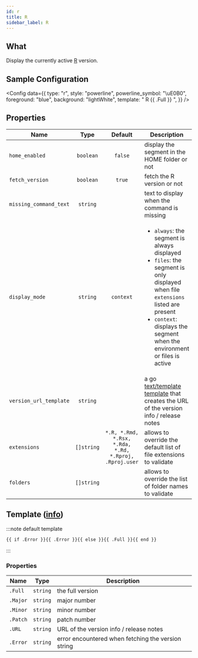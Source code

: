 ```yaml
---
id: r
title: R
sidebar_label: R
---
```


## What

Display the currently active [R][r-homepage] version.

## Sample Configuration


<Config
  data={{
    type: "r",
    style: "powerline",
    powerline_symbol: "\uE0B0",
    foreground: "blue",
    background: "lightWhite",
    template: " R {{ .Full }} ",
  }}
/>

## Properties

| Name                   | Type       | Default                                                | Description                                                                                                                                                                                                                          |
| ---------------------- | :--------: | :----------------------------------------------------: | ------------------------------------------------------------------------------------------------------------------------------------------------------------------------------------------------------------------------------------ |
| `home_enabled`         | `boolean`  | `false`                                                | display the segment in the HOME folder or not                                                                                                                                                                                        |
| `fetch_version`        | `boolean`  | `true`                                                 | fetch the R version or not                                                                                                                                                                                                           |
| `missing_command_text` | `string`   |                                                        | text to display when the command is missing                                                                                                                                                                                          |
| `display_mode`         | `string`   | `context`                                              | <ul><li>`always`: the segment is always displayed</li><li>`files`: the segment is only displayed when file `extensions` listed are present</li><li>`context`: displays the segment when the environment or files is active</li></ul> |
| `version_url_template` | `string`   |                                                        | a go [text/template][go-text-template] [template][templates] that creates the URL of the version info / release notes                                                                                                                |
| `extensions`           | `[]string` | `*.R, *.Rmd, *.Rsx, *.Rda, *.Rd, *.Rproj, .Rproj.user` | allows to override the default list of file extensions to validate                                                                                                                                                                   |
| `folders`              | `[]string` |                                                        | allows to override the list of folder names to validate                                                                                                                                                                              |

## Template ([info][templates])

:::note default template

```template
{{ if .Error }}{{ .Error }}{{ else }}{{ .Full }}{{ end }}
```

:::

### Properties

| Name     | Type     | Description                                        |
| -------- | -------- | -------------------------------------------------- |
| `.Full`  | `string` | the full version                                   |
| `.Major` | `string` | major number                                       |
| `.Minor` | `string` | minor number                                       |
| `.Patch` | `string` | patch number                                       |
| `.URL`   | `string` | URL of the version info / release notes            |
| `.Error` | `string` | error encountered when fetching the version string |

[go-text-template]: https://golang.org/pkg/text/template/
[templates]: /docs/configuration/templates
[r-homepage]: https://www.r-project.org/

